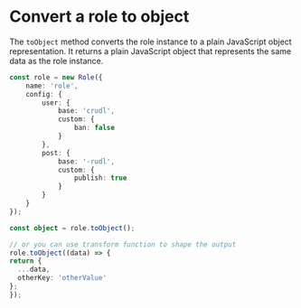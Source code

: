# Convert a role to object

The `toObject` method converts the role instance to a plain JavaScript object representation. It returns a plain JavaScript object that represents the same data as the role instance.

```typescript
const role = new Role({
    name: 'role',
    config: {
        user: {
            base: 'crudl',
            custom: {
                ban: false
            }
        },
        post: {
            base: '-rudl',
            custom: {
                publish: true
            }
        }
    }
});

const object = role.toObject();

// or you can use transform function to shape the output
role.toObject((data) => {
return {
  ...data,
  otherKey: 'otherValue'
};
});

```
